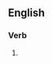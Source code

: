 ==English==

===Verb===
{{head|en|present participle}}

# {{present participle of|assiege|lang=en|nocat=1}}